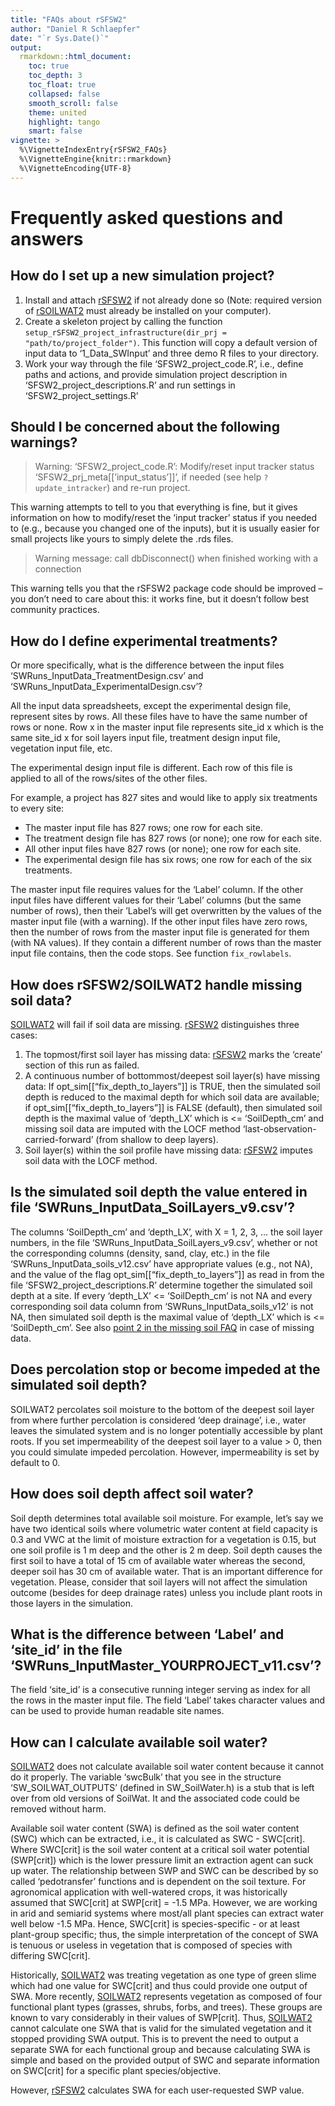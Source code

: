 ```yaml
---
title: "FAQs about rSFSW2"
author: "Daniel R Schlaepfer"
date: "`r Sys.Date()`"
output:
  rmarkdown::html_document:
    toc: true
    toc_depth: 3
    toc_float: true
    collapsed: false
    smooth_scroll: false
    theme: united
    highlight: tango
    smart: false
vignette: >
  %\VignetteIndexEntry{rSFSW2_FAQs}
  %\VignetteEngine{knitr::rmarkdown}
  %\VignetteEncoding{UTF-8}
---
```


# Frequently asked questions and answers


<a name="SetupProject"/></a>

## How do I set up a new simulation project?

1) Install and attach [rSFSW2][rSFSW2] if not already done so (Note: required
  version of [rSOILWAT2][rSOILWAT2] must already be installed on your computer).
2) Create a skeleton project by calling the function
  `setup_rSFSW2_project_infrastructure(dir_prj = "path/to/project_folder")`. This
  function will copy a default version of input data to '1_Data_SWInput' and three
  demo R files to your directory.
3) Work your way through the file 'SFSW2_project_code.R', i.e., define paths and actions,
  and provide simulation project description in 'SFSW2_project_descriptions.R' and run
  settings in 'SFSW2_project_settings.R'


<a name="Warnings"/></a>

## Should I be concerned about the following warnings?

> Warning: 'SFSW2_project_code.R': Modify/reset input tracker status
> 'SFSW2_prj_meta[['input_status']]', if needed (see help `?update_intracker`) and
> re-run project.

This warning attempts to tell to you that everything is fine, but it gives information
on how to modify/reset the 'input tracker' status if you needed to (e.g., because you
changed one of the inputs), but it is usually easier for small projects like yours to
simply delete the .rds files.

> Warning message:
> call dbDisconnect() when finished working with a connection

This warning tells you that the rSFSW2 package code should be improved -- you don't need
to care about this: it works fine, but it doesn't follow best community practices.


<a name="Experimentals_vs_Treatments"/></a>

## How do I define experimental treatments?
Or more specifically, what is the difference between the input files
'SWRuns_InputData_TreatmentDesign.csv' and 'SWRuns_InputData_ExperimentalDesign.csv'?

All the input data spreadsheets, except the experimental design file, represent
sites by rows. All these files have to have the same number of rows or none. Row
x in the master input file represents site_id x which is the same site_id x for
soil layers input file, treatment design input file, vegetation input file, etc.

The experimental design input file is different. Each row of this file is
applied to all of the rows/sites of the other files.

For example, a project has 827 sites and would like to apply six treatments to every site:

- The master input file has 827 rows; one row for each site.
- The treatment design file has 827 rows (or none); one row for each site.
- All other input files have 827 rows (or none); one row for each site.
- The experimental design file has six rows; one row for each of the six treatments.

The master input file requires values for the 'Label' column. If the other input
files have different values for their 'Label' columns (but the same number of
rows), then their 'Label's will get overwritten by the values of the master
input file (with a warning). If the other input files have zero rows, then the
number of rows from the master input file is generated for them (with NA
values). If they contain a different number of rows than the master input file contains,
then the code stops. See function `fix_rowlabels`.


<a name="MissingSoils"/></a>

## How does rSFSW2/SOILWAT2 handle missing soil data?
[SOILWAT2][SOILWAT2] will fail if soil data are missing.
[rSFSW2][rSFSW2] distinguishes three cases:

1) The topmost/first soil layer has missing data: [rSFSW2][rSFSW2] marks the 'create'
  section of this run as failed.
2) A continuous number of bottommost/deepest soil layer(s) have missing data: If
  opt_sim[["fix_depth_to_layers"]] is TRUE, then the simulated soil depth is reduced to
  the maximal depth for which soil data are available; if opt_sim[["fix_depth_to_layers"]]
  is FALSE (default), then simulated soil depth is the maximal value of 'depth_LX'
  which is <= 'SoilDepth_cm' and missing soil data are imputed with the LOCF method
  'last-observation-carried-forward' (from shallow to deep layers).
3) Soil layer(s) within the soil profile have missing data: [rSFSW2][rSFSW2] imputes
  soil data with the LOCF method.


<a name="SimulatedSoilDepth"/></a>

## Is the simulated soil depth the value entered in file 'SWRuns_InputData_SoilLayers_v9.csv'?
The columns 'SoilDepth_cm' and 'depth_LX', with X = 1, 2, 3, ... the soil layer
numbers, in the file 'SWRuns_InputData_SoilLayers_v9.csv', whether or not the
corresponding columns (density, sand, clay, etc.) in the file
'SWRuns_InputData_soils_v12.csv' have appropriate values (e.g., not NA), and the
value of the flag opt_sim[["fix_depth_to_layers"]] as read in from the file
'SFSW2_project_descriptions.R' determine together the simulated soil depth at a
site. If every 'depth_LX' <= 'SoilDepth_cm' is not NA and every corresponding
soil data column from 'SWRuns_InputData_soils_v12' is not NA, then simulated
soil depth is the maximal value of 'depth_LX' which is <= 'SoilDepth_cm'. See also
[point 2 in the missing soil FAQ](#MissingSoils) in case of missing data.


<a name="PercolationAtSoilDepth"/></a>

## Does percolation stop or become impeded at the simulated soil depth?
SOILWAT2 percolates soil moisture to the bottom of the deepest soil layer from
where further percolation is considered 'deep drainage', i.e., water leaves the
simulated system and is no longer potentially accessible by plant roots. If you
set impermeability of the deepest soil layer to a value > 0, then you could
simulate impeded percolation. However, impermeability is set by default to 0.


<a name="SoilDepthEffects"/></a>

## How does soil depth affect soil water?
Soil depth determines total available soil moisture. For example, let's say
we have two identical soils where volumetric water content at field capacity is
0.3 and VWC at the limit of moisture extraction for a vegetation is 0.15, but
one soil profile is 1 m deep and the other is 2 m deep. Soil depth causes the
first soil to have a total of 15 cm of available water whereas the second,
deeper soil has 30 cm of available water. That is an important difference for
vegetation. Please, consider that soil layers will not affect the simulation outcome
(besides for deep drainage rates) unless you include plant roots in those layers in
the simulation.


<a name="Labels_vs_SiteID"/></a>

## What is the difference between 'Label' and 'site_id' in the file 'SWRuns_InputMaster_YOURPROJECT_v11.csv'?
The field 'site_id' is a consecutive running integer serving as index for all the rows
in the master input file. The field 'Label' takes character values and can be used to
provide human readable site names.


<a name="SWA"/></a>

## How can I calculate available soil water?
[SOILWAT2][SOILWAT2] does not calculate available soil water content because it
cannot do it properly. The variable 'swcBulk' that you see in the structure
'SW_SOILWAT_OUTPUTS' (defined in SW_SoilWater.h) is a stub that is left over
from old versions of SoilWat. It and the associated code could be removed
without harm.

Available soil water content (SWA) is defined as the soil water content (SWC)
which can be extracted, i.e., it is calculated as SWC - SWC[crit]. Where
SWC[crit] is the soil water content at a critical soil water potential
(SWP[crit]) which is the lower pressure limit an extraction agent can suck up
water. The relationship between SWP and SWC can be described by so called
'pedotransfer' functions and is dependent on the soil texture. For agronomical
application with well-watered crops, it was historically assumed that SWC[crit]
at SWP[crit] = -1.5 MPa. However, we are working in arid and semiarid systems
where most/all plant species can extract water well below -1.5 MPa. Hence,
SWC[crit] is species-specific - or at least plant-group specific; thus, the
simple interpretation of the concept of SWA is tenuous or useless in vegetation
that is composed of species with differing SWC[crit].

Historically, [SOILWAT2][SOILWAT2] was treating vegetation as one type of green
slime which had one value for SWC[crit] and thus could provide one output of
SWA. More recently, [SOILWAT2][SOILWAT2] represents vegetation as composed of
four functional plant types (grasses, shrubs, forbs, and trees). These groups
are known to vary considerably in their values of SWP[crit]. Thus,
[SOILWAT2][SOILWAT2] cannot calculate one SWA that is valid for the simulated
vegetation and it stopped providing SWA output. This is to prevent the need to
output a separate SWA for each functional group and because calculating SWA is
simple and based on the provided output of SWC and separate information on
SWC[crit] for a specific plant species/objective.

However, [rSFSW2][rSFSW2] calculates SWA for each user-requested SWP value.


[rSFSW2]: https://github.com/Burke-Lauenroth-Lab/rSFSW2
[rSOILWAT2]: https://github.com/Burke-Lauenroth-Lab/rSOILWAT2
[SOILWAT2]: https://github.com/Burke-Lauenroth-Lab/SOILWAT2

